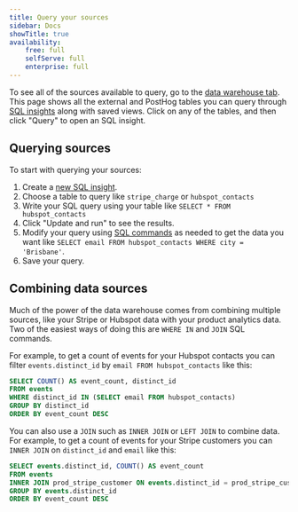 ```yaml
---
title: Query your sources
sidebar: Docs
showTitle: true
availability:
    free: full
    selfServe: full
    enterprise: full
---
```



To see all of the sources available to query, go to the [data warehouse tab](https://us.posthog.com/data-warehouse). This page shows all the external and PostHog tables you can query through [SQL insights](/docs/product-analytics/sql) along with saved views. Click on any of the tables, and then click "Query" to open an SQL insight.

<ProductScreenshot
  imageLight={DataWarehouseLight} 
  imageDark={DataWarehouseDark} 
  alt="Data warehouse tab in PostHog app" 
  classes="rounded"
/>

## Querying sources

To start with querying your sources:

1. Create a [new SQL insight](https://us.posthog.com/insights/new).
2. Choose a table to query like `stripe_charge` or `hubspot_contacts`
3. Write your SQL query using your table like `SELECT * FROM hubspot_contacts`
4. Click "Update and run" to see the results.
5. Modify your query using [SQL commands](/docs/product-analytics/sql) as needed to get the data you want like `SELECT email FROM hubspot_contacts WHERE city = 'Brisbane'`.
6. Save your query.

<ProductScreenshot
    imageLight={QueryLight} 
    imageDark={QueryDark} 
    alt="Querying a source in PostHog" 
    classes="rounded"
  />

## Combining data sources

Much of the power of the data warehouse comes from combining multiple sources, like your Stripe or Hubspot data with your product analytics data. Two of the easiest ways of doing this are `WHERE IN` and `JOIN` SQL commands.

For example, to get a count of events for your Hubspot contacts you can filter `events.distinct_id` by `email FROM hubspot_contacts` like this:

```sql
SELECT COUNT() AS event_count, distinct_id
FROM events
WHERE distinct_id IN (SELECT email FROM hubspot_contacts)
GROUP BY distinct_id
ORDER BY event_count DESC
```

You can also use a `JOIN` such as `INNER JOIN` or `LEFT JOIN` to combine data. For example, to get a count of events for your Stripe customers you can `INNER JOIN` on `distinct_id` and `email` like this:

```SQL
SELECT events.distinct_id, COUNT() AS event_count
FROM events
INNER JOIN prod_stripe_customer ON events.distinct_id = prod_stripe_customer.email
GROUP BY events.distinct_id
ORDER BY event_count DESC
```

